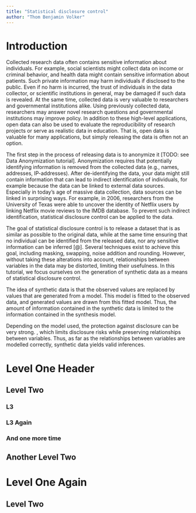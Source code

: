 ```yaml
---
title: "Statistical disclosure control"
author: "Thom Benjamin Volker"
---
```


# Introduction

Collected research data often contains sensitive information about individuals. 
For example, social scientists might collect data on income or criminal behavior, and health data might contain sensitive information about patients.
Such private information may harm individuals if disclosed to the public.
Even if no harm is incurred, the trust of individuals in the data collector, or scientific institutions in general, may be damaged if such data is revealed. 
At the same time, collected data is very valuable to researchers and governmental institutions alike.
Using previously collected data, researchers may answer novel research questions and governmental institutions may improve policy. 
In addition to these high-level applications, open data can also be used to evaluate the reproducibility of research projects or serve as realistic data in education.
That is, open data is valuable for many applications, but simply releasing the data is often not an option.

The first step in the process of releasing data is to anonymize it [TODO: see Data Anonymization tutorial]. 
Anonymization requires that potentially identifying information is removed from the collected data (e.g., names, addresses, IP-addresses). 
After de-identifying the data, your data might still contain information that can lead to indirect identification of individuals, for example because the data can be linked to external data sources.
Especially in today's age of massive data collection, data sources can be linked in surprising ways.
For example, in 2006, researchers from the University of Texas were able to uncover the identity of Netflix users by linking Netflix movie reviews to the IMDB database.
To prevent such indirect identification, statistical disclosure control can be applied to the data.

The goal of statistical disclosure control is to release a dataset that is as similar as possible to the original data, while at the same time ensuring that no individual can be identified from the released data, nor any sensitive information can be inferred [@]. 
Several techniques exist to achieve this goal, including masking, swapping, noise addition and rounding. 
However, without taking these alterations into account, relationships between variables in the data may be distorted, limiting their usefulness.
In this tutorial, we focus ourselves on the generation of synthetic data as a means of statistical disclosure control.


The idea of synthetic data is that the observed values are replaced by values that are generated from a model.
This model is fitted to the observed data, and generated values are drawn from this fitted model. 
Thus, the amount of information contained in the synthetic data is limited to the information contained in the synthesis model. 

Depending on the model used, the protection against disclosure can be very strong. 
, which limits disclosure risks while preserving relationships between variables. 
Thus, as far as the relationships between variables are modelled correctly, synthetic data yields valid inferences. 


# Level One Header

## Level Two

### L3

### L3 Again

### And one more time

## Another Level Two


# Level One Again

## Level Two
